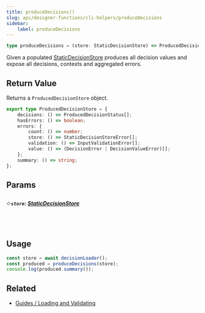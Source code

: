 ```yaml
---
title: produceDecisions()
slug: api/designer-functions/cli-helpers/produceDecisions
sidebar:
    label: produceDecisions
---
```


```ts
type produceDecisions = (store: StaticDecisionStore) => ProducedDecisionStore;
```

Given a populated
[StaticDecisionStore](/api/designer-functions/Types/StaticDecisionStore)
produces all decision values and expose all decisions, contexts and aggregated errors.

## Return Value

Returns a `ProducedDecisionStore` object.

```ts
export type ProducedDecisionStore = {
    decisions: () => ProducedDecisionStatus[];
    hasErrors: () => boolean;
    errors: {
        count: () => number;
        store: () => StaticDecisionStoreError[];
        validation: () => InputValidationError[];
        value: () => (DecisionError | DecisionValueError)[];
    };
    summary: () => string;
};
```

## Params

##### ༶ `store`: [StaticDecisionStore](/api/designer-functions/Types/StaticDecisionStore)

&nbsp;

## Usage

```js
const store = await decisionLoader();
const produced = produceDecisions(store);
console.log(produced.summary());
```

## Related

-   [Guides / Loading and Validating](/guides/loading-and-validating-design-decisions/)
